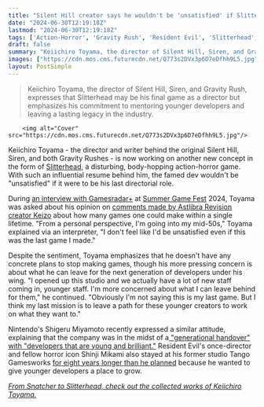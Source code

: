 ```yaml
---
title: "Silent Hill creator says he wouldn't be 'unsatisfied' if Slitterhead was his last game because his 'last mission' is to 'leave a path for these younger creators'"
date: "2024-06-30T12:19:18Z"
lastmod: "2024-06-30T12:19:18Z"
tags: ['Action-Horror', 'Gravity Rush', 'Resident Evil', 'Slitterhead', 'Silent Hill', 'Siren', 'Summer Game Fest', 'Nintendo']
draft: false
summary: "Keiichiro Toyama, the director of Silent Hill, Siren, and Gravity Rush, expresses that Slitterhead may be his final game as a director but emphasizes his commitment to mentoring younger developers and leaving a lasting legacy in the industry."
images: ["https://cdn.mos.cms.futurecdn.net/Q773s2DVx3p6D7eDfhh9L5.jpg"]
layout: PostSimple
---
```

> Keiichiro Toyama, the director of Silent Hill, Siren, and Gravity Rush, expresses that Slitterhead may be his final game as a director but emphasizes his commitment to mentoring younger developers and leaving a lasting legacy in the industry.


        <img alt="Cover" src="https://cdn.mos.cms.futurecdn.net/Q773s2DVx3p6D7eDfhh9L5.jpg"/>
        
Keiichiro Toyama - the director and writer behind the original Silent Hill, Siren, and both Gravity Rushes - is now working on another new concept in the form of [Slitterhead](https://www.gamesradar.com/slitterhead-guide/), a disturbing, body-hopping action-horror game. With such an influential resume behind him, the famed dev wouldn't be "unsatisfied" if it were to be his last directorial role.

During [an interview with Gamesradar+](https://www.gamesradar.com/games/action/silent-hill-creators-new-action-horror-game-slitterhead-is-a-rare-breed-thats-exciting-to-see-mission-based-manga-inspired-and-weird-as-it-is-bloody/) at [Summer Game Fest](https://www.gamesradar.com/tag/summer-game-fest/) 2024, Toyama was asked about his opinion on [comments made by Astlibra Revision creator Keizo](https://www.gamesradar.com/meet-the-japanese-solo-dev-who-spent-15-years-making-the-bizarre-game-thats-secretly-one-of-the-highest-rated-jrpgs-on-steam-and-a-personal-favorite-of-mine/) about how many games one could make within a single lifetime. "From a personal perspective, I'm going into my mid-50s," Toyama explained via an interpreter, "I don't feel like I'd be unsatisfied even if this was the last game I made."

Despite the sentiment, Toyama emphasizes that he doesn't have any concrete plans to stop making games, though his more pressing concern is about what he can leave for the next generation of developers under his wing. "I opened up this studio and we actually have a lot of new staff coming in, younger staff. I'm more concerned about what I can leave behind for them," he continued. "Obviously I'm not saying this is my last game. But I think my last mission is to leave a path for these younger creators to work on what they want to."

Nintendo's Shigeru Miyamoto recently expressed a similar attitude, explaining that the company was in the midst of a[ "generational handover" with "developers that are young and brilliant."](https://www.gamesradar.com/platforms/nintendo/mario-and-zelda-legend-shigeru-miyamoto-says-nintendos-generational-handover-is-progressing-smoothly-with-developers-that-are-young-and-brilliant/) Resident Evil's once-director and fellow horror icon Shinji Mikami also stayed at his former studio Tango Gamesworks [for eight years longer than he planned](https://www.gamesradar.com/games/resident-evil/resident-evil-creator-shinji-mikami-stayed-at-tango-gameworks-8-years-longer-than-he-wanted-to-out-of-responsibility-for-the-studios-ongoing-games/) because he wanted to give younger developers a place to grow.

[<em>From Snatcher to Slitterhead, check out the collected works of Keiichiro Toyama.</em>](https://www.gamesradar.com/from-snatcher-to-silent-hill-and-slitterhead-the-collected-works-of-keiichiro-toyama/)
        